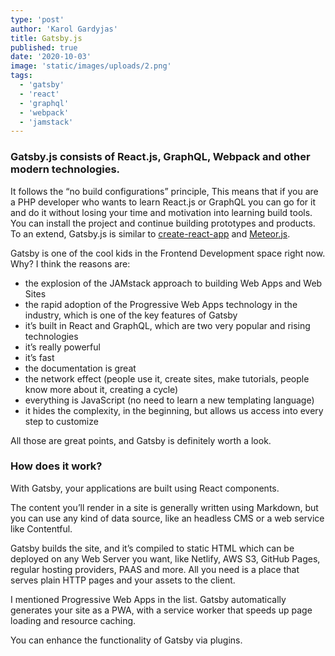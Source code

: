 ```yaml
---
type: 'post'
author: 'Karol Gardyjas'
title: Gatsby.js
published: true
date: '2020-10-03'
image: 'static/images/uploads/2.png'
tags:
  - 'gatsby'
  - 'react'
  - 'graphql'
  - 'webpack'
  - 'jamstack'
---
```


### Gatsby.js consists of React.js, GraphQL, Webpack and other modern technologies.

It follows the “no build configurations” principle, This means that if you are a PHP developer who wants to learn React.js or GraphQL you can go for it and do it without losing your time and motivation into learning build tools. You can install the project and continue building prototypes and products. To an extend, Gatsby.js is similar to [create-react-app](https://github.com/facebookincubator/create-react-app) and [Meteor.js](https://www.meteor.com/).

Gatsby is one of the cool kids in the Frontend Development space right now. Why? I think the reasons are:
- the explosion of the JAMstack approach to building Web Apps and Web Sites
- the rapid adoption of the Progressive Web Apps technology in the industry, which is one of the key features of Gatsby
- it’s built in React and GraphQL, which are two very popular and rising technologies
- it’s really powerful
- it’s fast
- the documentation is great
- the network effect (people use it, create sites, make tutorials, people know more about it, creating a cycle)
- everything is JavaScript (no need to learn a new templating language)
- it hides the complexity, in the beginning, but allows us access into every step to customize

All those are great points, and Gatsby is definitely worth a look.

### How does it work?

With Gatsby, your applications are built using React components.

The content you’ll render in a site is generally written using Markdown, but you can use any kind of data source, like an headless CMS or a web service like Contentful.

Gatsby builds the site, and it’s compiled to static HTML which can be deployed on any Web Server you want, like Netlify, AWS S3, GitHub Pages, regular hosting providers, PAAS and more. All you need is a place that serves plain HTTP pages and your assets to the client.

I mentioned Progressive Web Apps in the list. Gatsby automatically generates your site as a PWA, with a service worker that speeds up page loading and resource caching.

You can enhance the functionality of Gatsby via plugins.
